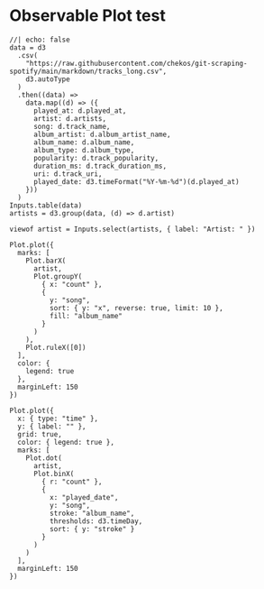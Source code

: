 # Observable Plot test

```ojs
//| echo: false
data = d3
  .csv(
    "https://raw.githubusercontent.com/chekos/git-scraping-spotify/main/markdown/tracks_long.csv",
    d3.autoType
  )
  .then((data) =>
    data.map((d) => ({
      played_at: d.played_at,
      artist: d.artists,
      song: d.track_name,
      album_artist: d.album_artist_name,
      album_name: d.album_name,
      album_type: d.album_type,
      popularity: d.track_popularity,
      duration_ms: d.track_duration_ms,
      uri: d.track_uri,
      played_date: d3.timeFormat("%Y-%m-%d")(d.played_at)
    }))
  )
Inputs.table(data)
artists = d3.group(data, (d) => d.artist)

viewof artist = Inputs.select(artists, { label: "Artist: " })
```

```ojs
Plot.plot({
  marks: [
    Plot.barX(
      artist,
      Plot.groupY(
        { x: "count" },
        {
          y: "song",
          sort: { y: "x", reverse: true, limit: 10 },
          fill: "album_name"
        }
      )
    ),
    Plot.ruleX([0])
  ],
  color: {
    legend: true
  },
  marginLeft: 150
})
```

```ojs
Plot.plot({
  x: { type: "time" },
  y: { label: "" },
  grid: true,
  color: { legend: true },
  marks: [
    Plot.dot(
      artist,
      Plot.binX(
        { r: "count" },
        {
          x: "played_date",
          y: "song",
          stroke: "album_name",
          thresholds: d3.timeDay,
          sort: { y: "stroke" }
        }
      )
    )
  ],
  marginLeft: 150
})
```





